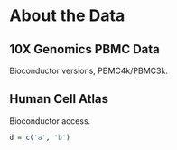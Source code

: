 # About the Data {#about-the-data}

## 10X Genomics PBMC Data

Bioconductor versions, PBMC4k/PBMC3k.


## Human Cell Atlas

Bioconductor access.

```r
d = c('a', 'b')

```
